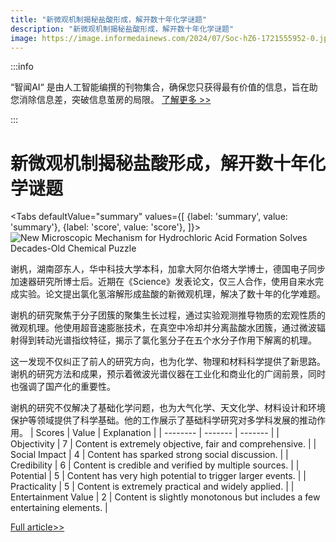 ```yaml
---
title: "新微观机制揭秘盐酸形成，解开数十年化学谜题"
description: "新微观机制揭秘盐酸形成，解开数十年化学谜题"
image: https://image.informedainews.com/2024/07/Soc-hZ6-1721555952-0.jpg
---
```



:::info

“智闻AI“ 是由人工智能编撰的刊物集合，确保您只获得最有价值的信息，旨在助您消除信息差，突破信息茧房的局限。  [了解更多 >>](/)

:::

# 新微观机制揭秘盐酸形成，解开数十年化学谜题


<Tabs
	defaultValue="summary"
	values={[
	{label: 'summary', value: 'summary'},
	{label: 'score', value: 'score'},
]}>
<TabItem value="summary">
<img
  src="https://image.informedainews.com/2024/07/Soc-hZ6-1721555952-0.jpg"
  alt="New Microscopic Mechanism for Hydrochloric Acid Formation Solves Decades-Old Chemical Puzzle"
/>



谢杋，湖南邵东人，华中科技大学本科，加拿大阿尔伯塔大学博士，德国电子同步加速器研究所博士后。近期在《Science》发表论文，仅三人合作，使用自来水完成实验。论文提出氯化氢溶解形成盐酸的新微观机理，解决了数十年的化学难题。

谢杋的研究聚焦于分子团簇的聚集生长过程，通过实验观测推导物质的宏观性质的微观机理。他使用超音速膨胀技术，在真空中冷却并分离盐酸水团簇，通过微波辐射得到转动光谱指纹特征，揭示了氯化氢分子在五个水分子作用下解离的机理。

这一发现不仅纠正了前人的研究方向，也为化学、物理和材料科学提供了新思路。谢杋的研究方法和成果，预示着微波光谱仪器在工业化和商业化的广阔前景，同时也强调了国产化的重要性。

谢杋的研究不仅解决了基础化学问题，也为大气化学、天文化学、材料设计和环境保护等领域提供了科学基础。他的工作展示了基础科学研究对多学科发展的推动作用。
</TabItem>
<TabItem value="score">
	| Scores     | Value   | Explanation |
	| -------- | ------- | ------- |
	| Objectivity  | 7    | Content is extremely objective, fair and comprehensive.    |
	| Social Impact | 4     | Content has sparked strong social discussion.    |
	| Credibility    | 6    | Content is credible and verified by multiple sources.    |
	| Potential    | 5    | Content has very high potential to trigger larger events.    |
	| Practicality    | 5    | Content is extremely practical and widely applied.    |
	| Entertainment Value    | 2    | Content is slightly monotonous but includes a few entertaining elements.    |
</TabItem>
</Tabs>

[Full article>>](https://www.mittrchina.com/news/detail/13533)

